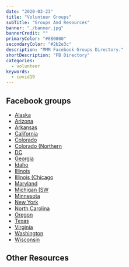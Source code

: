 ```yaml
---
date: "2020-03-23"
title: "Volunteer Groups"
subTitle: "Groups And Resources"
banner: "./banner.jpg"
bannerCredit: ""
primaryColor: "#8B0000"
secondaryColor: "#2b2e3c"
description: "MMM Facebook Groups Directory."
shortDescription: "FB Directory"
categories:
  - volunteer
keywords:
  - covid19
---
```


## Facebook groups

- [Alaska](https://www.facebook.com/groups/271568103838759/?hc_location=ufi)
- [Arizona](https://www.facebook.com/groups/812064599302071/?ref=br_rs)
- [Arkansas](https://www.facebook.com/groups/271568103838759/)
- [California](https://www.facebook.com/groups/M3California/)
- [Colorado](https://www.facebook.com/groups/608576849724690/)
- [Colorado (Northern](https://www.facebook.com/groups/ColoradoMasks/)
- [DC](https://www.facebook.com/groups/millionmaskchallenge/?hc_location=ufi)
- [Georgia](https://www.facebook.com/Million-Mask-Mayday-GA-107819030860510)
- [Idaho](https://www.facebook.com/Million-Mask-Mayday-Idaho-106299534345747/?__tn__=%2Cd%2CP-R&eid=ARCjSnkklYnT85-zP_hxlC0wa94O9kZAN3h2huNRpSjgqsvuyWtiXr6Dum8W-XdHxYdgB8iu3JspAPfX)
- [Illinois](https://www.facebook.com/groups/635692137272813/?ref=br_rs)
- [Illinois (Chicago](https://www.facebook.com/groups/205295854032081/?hc_location=ufi)
- [Maryland](https://www.facebook.com/groups/231444754711834/?ref=group_header)
- [Michigan (SW](https://www.facebook.com/groups/SWMI.MedMaskProject/)
- [Minnesota](https://www.facebook.com/groups/2605603209723288/)
- [New York](https://www.facebook.com/groups/1496625130494194/)
- [North Carolina](https://www.facebook.com/Million-Mask-Mayday-NC-103836924595764/)
- [Oregon](https://www.facebook.com/millionmaskmaydayoregon/?modal=admin_todo_tour)
- [Texas](https://www.facebook.com/groups/mllionmaskmaydayTX/)
- [Virginia](https://www.facebook.com/groups/millionmaskchallenge/?hc_location=ufi)
- [Washington](https://www.facebook.com/groups/206024387398453/)
- [Wisconsin](https://www.facebook.com/millionmaskmaydayGA/?hc_location=ufi)

## Other Resources
